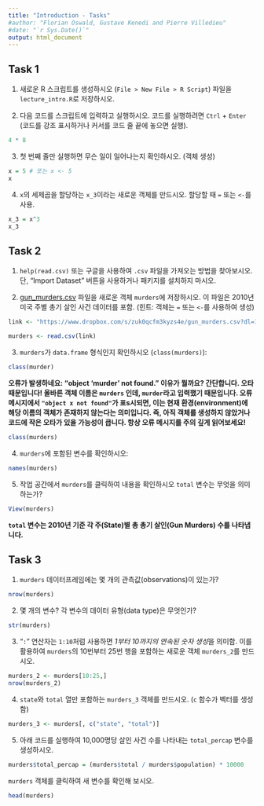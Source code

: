 ```yaml
---
title: "Introduction - Tasks"
#author: "Florian Oswald, Gustave Kenedi and Pierre Villedieu"
#date: "`r Sys.Date()`"
output: html_document
---
```


## Task 1 


1.  새로운 R 스크립트를 생성하시오 (`File > New File > R Script`) 파일을 `lecture_intro.R`로 저장하시오.

2.  다음 코드를 스크립트에 입력하고 실행하시오. 코드를 실행하려면 `Ctrl` + `Enter` (코드를 강조 표시하거나 커서를 코드 줄 끝에 놓으면 실행).

```r
4 * 8
```

3.  첫 번째 줄만 실행하면 무슨 일이 일어나는지 확인하시오. (객체 생성)

```r
x = 5 # 또는 x <- 5
x
```

4.  `x`의 세제곱을 할당하는 `x_3`이라는 새로운 객체를 만드시오. 할당할 때 `=` 또는 `<-`를 사용.

```r
x_3 = x^3
x_3
```



## Task 2

1.  `help(read.csv)` 또는 구글을 사용하여 `.csv` 파일을 가져오는 방법을 찾아보시오. 단, "Import Dataset" 버튼을 사용하거나 패키지를 설치하지 마시오.

2.  [gun_murders.csv](https://www.dropbox.com/s/zuk0qcfm3kyzs4e/gun_murders.csv?dl=1) 파일을 새로운 객체 `murders`에 저장하시오. 이 파일은 2010년 미국 주별 총기 살인 사건 데이터를 포함. (힌트: 객체는 `=` 또는 `<-`를 사용하여 생성)

```r
link <- "https://www.dropbox.com/s/zuk0qcfm3kyzs4e/gun_murders.csv?dl=1"

murders <- read.csv(link)
```

3.  `murders`가 `data.frame` 형식인지 확인하시오 (`class(murders)`):

```r
class(murder)
```

**오류가 발생하네요: "object 'murder' not found." 이유가 뭘까요? 간단합니다. 오타 때문입니다!
올바른 객체 이름은 `murders` 인데, `murder`라고 입력했기 때문입니다. 오류 메시지에서 ``"object x not found"``가 표s시되면, 이는 현재 환경(environment)에 해당 이름의 객체가 존재하지 않는다는 의미입니다. 즉, 아직 객체를 생성하지 않았거나 코드에 작은 오타가 있을 가능성이 큽니다.
항상 오류 메시지를 주의 깊게 읽어보세요!**

```r
class(murders)
```

4.  `murders`에 포함된 변수를 확인하시오:

```r
names(murders)
```

5.  작업 공간에서 `murders`를 클릭하여 내용을 확인하시오 `total` 변수는 무엇을 의미하는가?

```r
View(murders)
```

**`total` 변수는 2010년 기준 각 주(State)별 총 총기 살인(Gun Murders) 수를 나타냅니다.**




## Task 3 


1.  `murders` 데이터프레임에는 몇 개의 관측값(observations)이 있는가?

```r
nrow(murders)
```

2.  몇 개의 변수? 각 변수의 데이터 유형(data type)은 무엇인가?

```r
str(murders)
```

3.  "`:`" 연산자는 `1:10`처럼 사용하면 *1부터 10까지의 연속된 숫자 생성*을 의미함. 이를 활용하여 `murders`의 10번부터 25번 행을 포함하는 새로운 객체 `murders_2`를 만드시오.

```r
murders_2 <- murders[10:25,]
nrow(murders_2)
```

4.  `state`와 `total` 열만 포함하는 `murders_3` 객체를 만드시오. (`c` 함수가 벡터를 생성함)

```r
murders_3 <- murders[, c("state", "total")]
```


5.  아래 코드를 실행하여 10,000명당 살인 사건 수를 나타내는 `total_percap` 변수를 생성하시오.

```r
murders$total_percap = (murders$total / murders$population) * 10000
```

`murders` 객체를 클릭하여 새 변수를 확인해 보시오.

```r
head(murders)
```
